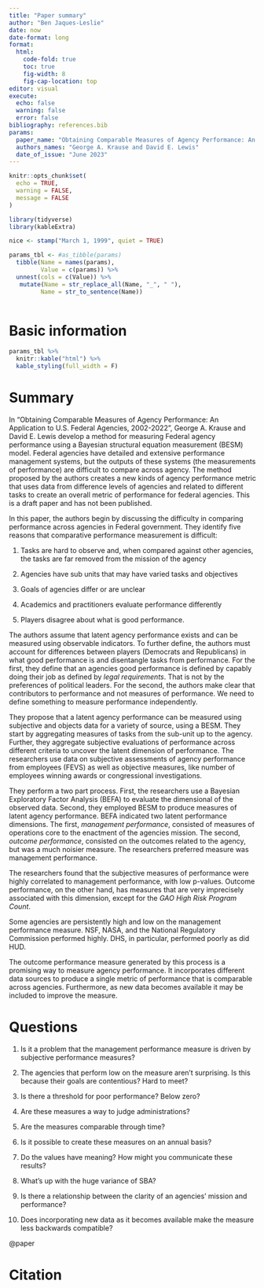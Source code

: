 ```yaml
---
title: "Paper summary"
author: "Ben Jaques-Leslie"
date: now
date-format: long
format: 
  html:
    code-fold: true
    toc: true
    fig-width: 8
    fig-cap-location: top
editor: visual
execute: 
  echo: false
  warning: false
  error: false
bibliography: references.bib
params:
  paper_name: "Obtaining Comparable Measures of Agency Performance: An Application to U.S. Federal Agencies, 2002-2022"
  authors_names: "George A. Krause and David E. Lewis"
  date_of_issue: "June 2023"
---
```


```r

knitr::opts_chunk$set(
  echo = TRUE,
  warning = FALSE,
  message = FALSE
)

library(tidyverse)
library(kableExtra)
```

```r
nice <- stamp("March 1, 1999", quiet = TRUE)
```

```r
params_tbl <- #as_tibble(params)
  tibble(Name = names(params), 
         Value = c(params)) %>% 
  unnest(cols = c(Value)) %>% 
   mutate(Name = str_replace_all(Name, "_", " "),
         Name = str_to_sentence(Name))
 
```

# Basic information

```r
params_tbl %>% 
  knitr::kable("html") %>% 
  kable_styling(full_width = F)
```

# Summary

In "Obtaining Comparable Measures of Agency Performance: An Application to U.S. Federal Agencies, 2002-2022", George A. Krause and David E. Lewis develop a method for measuring Federal agency performance using a Bayesian structural equation measurement (BESM) model. Federal agencies have detailed and extensive performance management systems, but the outputs of these systems (the measurements of performance) are difficult to compare across agency. The method proposed by the authors creates a new kinds of agency performance metric that uses data from difference levels of agencies and related to different tasks to create an overall metric of performance for federal agencies. This is a draft paper and has not been published.

In this paper, the authors begin by discussing the difficulty in comparing performance across agencies in Federal government. They identify five reasons that comparative performance measurement is difficult:

1.  Tasks are hard to observe and, when compared against other agencies, the tasks are far removed from the mission of the agency

2.  Agencies have sub units that may have varied tasks and objectives

3.  Goals of agencies differ or are unclear

4.  Academics and practitioners evaluate performance differently

5.  Players disagree about what is good performance.

The authors assume that latent agency performance exists and can be measured using observable indicators. To further define, the authors must account for differences between players (Democrats and Republicans) in what good performance is and disentangle tasks from performance. For the first, they define that an agencies good performance is defined by capably doing their job as defined by *legal requirements*. That is not by the preferences of political leaders. For the second, the authors make clear that contributors to performance and not measures of performance. We need to define something to measure performance independently.

They propose that a latent agency performance can be measured using subjective and objects data for a variety of source, using a BESM. They start by aggregating measures of tasks from the sub-unit up to the agency. Further, they aggregate subjective evaluations of performance across different criteria to uncover the latent dimension of performance. The researchers use data on subjective assessments of agency performance from employees (FEVS) as well as objective measures, like number of employees winning awards or congressional investigations.

They perform a two part process. First, the researchers use a Bayesian Exploratory Factor Analysis (BEFA) to evaluate the dimensional of the observed data. Second, they employed BESM to produce measures of latent agency performance. BEFA indicated two latent performance dimensions. The first, *management performance*, consisted of measures of operations core to the enactment of the agencies mission. The second, *outcome performance*, consisted on the outcomes related to the agency, but was a much noisier measure. The researchers preferred measure was management performance.

The researchers found that the subjective measures of performance were highly correlated to management performance, with low p-values. Outcome performance, on the other hand, has measures that are very imprecisely associated with this dimension, except for the *GAO High Risk Program Count*.

Some agencies are persistently high and low on the management performance measure. NSF, NASA, and the National Regulatory Commission performed highly. DHS, in particular, performed poorly as did HUD.

The outcome performance measure generated by this process is a promising way to measure agency performance. It incorporates different data sources to produce a single metric of performance that is comparable across agencies. Furthermore, as new data becomes available it may be included to improve the measure.

# Questions

1.  Is it a problem that the management performance measure is driven by subjective performance measures?

2.  The agencies that perform low on the measure aren't surprising. Is this because their goals are contentious? Hard to meet?

3.  Is there a threshold for poor performance? Below zero?

4.  Are these measures a way to judge administrations?

5.  Are the measures comparable through time?

6.  Is it possible to create these measures on an annual basis?

7.  Do the values have meaning? How might you communicate these results?

8.  What's up with the huge variance of SBA?

9.  Is there a relationship between the clarity of an agencies' mission and performance?

10. Does incorporating new data as it becomes available make the measure less backwards compatible?

@paper

# Citation

::: {#refs}
:::

<!-- Suggests from https://dianaribeiro.com/summary-research-paper/ -->

<!-- THREE STEPS TO SUMMARISE A RESEARCH PAPER -->

<!-- 1. SCAN AND EXTRACT THE MAIN POINTS -->

<!-- First things first, so you have to read the paper. But that doesn’t mean you have to read it from start to finish. Start by scanning the article for its main points. -->

<!-- Here’s the essential information to extract from the research paper you have in front of you: -->

<!-- Authors, year, doi -->

<!-- Study question: look in the introduction for a phrase like “the aim of this study was” -->

<!-- Hypothesis tested -->

<!-- Study methods: design, participants, materials, procedure, what was manipulated (independent variables), what was measured (dependent variables), how data were analysed. -->

<!-- Findings: from the results section; fill this before you look at the discussion section, if possible. Write bullet points. -->

<!-- Interpretation: how did the authors interpreted their findings? Use short sentences, in your own words. -->

<!-- After extracting the key information , revisit the article and read it more attentively, to see if you missed something. Add some notes to your summary, but take care to avoid plagiarism. Write notes in your own words. If you can’t do that at this moment, use quotation marks to indicate that your note came straight from the study. You can rewrite it later, when you have a better grasp of the study. -->

<!-- 2. USE A JOURNALISTIC APPROACH FOR THE FIRST DRAFT -->

<!-- Some sources advise you to keep the same structure as the scientific article, but I like to use the journalistic approach of news articles and flush out the more relevant information first, followed by the details. This is more enticing for readers, making them want to continue reading. Yes, I know that your reader may be just you, but I know I have lost myself in some of the things I’ve written, so…keep it interesting, even for a future self 😊. -->

<!-- This is the main information you have to put together: -->

<!-- Title of the article: I like to keep the original article title for the summary, because it’s easier to refer back to the original article if I need to. Sometimes I add a second title, just for me, if the article title is too obscure or long. -->

<!-- 1st paragraph: Answer the 5 W’s in 3-4 sentences. -->

<!-- Who? (the authors) -->

<!-- What? (main finding) -->

<!-- When and where? (journal, date of publication) -->

<!-- Why? (relevance) -->

<!-- This should be a standalone paragraph, meaning that the reader should be able to take out the main information even if they just read this paragraph. -->

<!-- Subsequent paragraphs: In 2-3 paragraphs or less, provide context and more information about the research done. If you’re not sure if a detail is important or not, you can include it here and edit it out in the next step. -->

<!-- 3. POLISH THE ROUGH EDGES -->

<!-- In this stage, you’re going to make a quick edit, checking for completeness and accuracy. Make sure you’ve included all the main points without repeating yourself. Double-check all the numbers. Stay focused on the research questions to avoid tangents. Avoid using jargon and the passive voice whenever possible. -->

<!-- FINAL SUMMARY -->

<!-- Using this approach, you’ll end up with a short summary of your article that you can use to craft other types of writing, such as press releases, news articles, social media blurbs, and many others. -->

<!-- The advantages of summarising research articles are that you can better understand what the article is about, and you’ll have a text written by you, so it’s easier to adapt and you avoid unintentional plagiarism. -->

<!-- That’s it! My guide to write a research paper summary 😊 -->

<!-- I’ve created a handout with all the information in this blog post plus a fill-in-the-blanks template that you can use to summarise research articles, you can download it using the form below. You’ll be signed up to my mailing list, and receive a weekly roundup of news in the biomedical industry as a bonus! -->

<!-- Examples of .bib file entries can be found https://github.com/plk/biblatex/blob/dev/bibtex/bib/biblatex/biblatex-examples.bib and  https://web.mit.edu/rsi/www/pdfs/bibtex-format.pdf and https://www.bibtex.com/format/ -->
